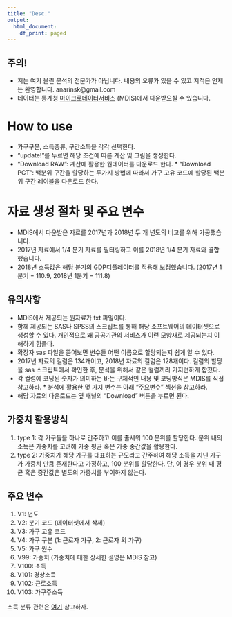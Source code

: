 ```yaml
---
title: "Desc."
output:
  html_document:
    df_print: paged
---
```



## 주의! 

* 저는 여기 올린 분석의 전문가가 아닙니다. 내용의 오류가 있을 수 있고 지적은 언제든 환영합니다. anarinsk@gmail.com
* 데이터는 통계청 [마이크로데이터서비스](https://mdis.kostat.go.kr/) (MDIS)에서 다운받으실 수 있습니다. 

# How to use 

  * 가구구분, 소득종류, 구간소득을 각각 선택한다. 
  * "update!"를 누르면 해당 조건에 따른 계산 및 그림을 생성한다. 
  * "Download RAW": 계산에 활용한 원데이터를 다운로드 한다.   * "Download PCT": 백분위 구간을 할당하는 두가지 방법에 따라서 가구 고유 코드에 할당된 백분위 구간 레이블을 다운로드 한다. 
  

# 자료 생성 절차 및 주요 변수  

* MDIS에서 다운받은 자료를 2017년과 2018년 두 개 년도의 비교를 위해 가공했습니다.  
* 2017년 자료에서 1/4 분기 자료를 필터링하고 이를 2018년 1/4 분기 자료와 결합했습니다.  
* 2018년 소득값은 해당 분기의 GDP디플레이터를 적용해 보정했습니다. 
  (2017년 1분기 = 110.9, 2018년 1분기 = 111.8)

## 유의사항 

* MDIS에서 제공되는 원자료가 txt 파일이다. 
* 함께 제공되는 SAS나 SPSS의 스크립트를 통해 해당 소프트웨어의 데이터셋으로 생성할 수 있다. 개인적으로 왜 공공기관의 서비스가 이런 모양새로 제공되는지 이해하기 힘들다. 
* 확장자 sas 파일을 뜯어보면 변수들 어떤 이름으로 할당되는지 쉽게 알 수 있다. 
* 2017년 자료의 컬럼은 134개이고, 2018년 자료의 컬럼은 128개이다. 컬럼의 할당을 sas 스크립트에서 확인한 후, 분석을 위해서 같은 컬럼끼리 가지런하게 합쳤다. 
* 각 컬럼에 코딩된 숫자가 의미하는 바는 구체적인 내용 및 코딩방식은 MDIS를 직접 참고하라. * 분석에 활용한 몇 가지 변수는 아래 "주요변수" 섹션을 참고하라. 
* 해당 자료의 다운로드는 옆 패널의 "Download" 버튼을 누르면 된다. 

## 가중치 활용방식 

  1. type 1: 각 가구들을 하나로 간주하고 이를 줄세워 100 분위를 할당한다. 분위 내의 소득은 가중치를 고려해 가중 평균 혹은 가중 중간값을 활용한다. 
  2. type 2: 가중치가 해당 가구를 대표하는 규모라고 간주하여 해당 소득을 지닌 가구가 가중치 만큼 존재한다고 가정하고, 100 분위를 할당한다. 단, 이 경우 분위 내 평균 혹은 중간값은 별도의 가중치를 부여하지 않는다. 

## 주요 변수 

  1. V1: 년도 
  2. V2: 분기 코드 (데이터셋에서 삭제)
  3. V3: 가구 고유 코드
  4. V4: 가구 구분 (1: 근로자 가구, 2: 근로자 외 가구)
  5. V5: 가구 원수 
  6. V99: 가중치 (가중치에 대한 상세한 설명은 MDIS 참고)
  7. V100: 소득 
  8. V101: 경상소득 
  9. V102: 근로소득 
  10. V103: 가구주소득 
  
  소득 분류 관련은 [여기](https://eiec.kdi.re.kr/material/archive/concept/view.jsp?cc=00002000010000100005&cid=129) 참고하자. 